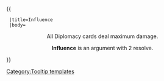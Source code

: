 {{ {{{1|Tooltip hover box}}}
  |title=Influence
  |body=<center>All Diplomacy cards deal maximum damage.

'''Influence''' is an argument with 2 resolve.
</center>
}}<noinclude>[[Category:Tooltip templates]]</noinclude>